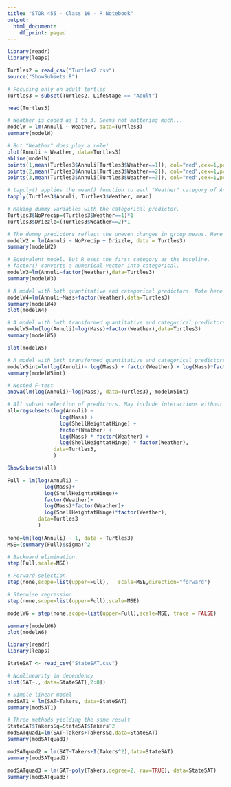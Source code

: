 ```yaml
---
title: "STOR 455 - Class 16 - R Notebook"
output:
  html_document:
    df_print: paged
---
```



```r
library(readr)
library(leaps)

Turtles2 = read_csv("Turtles2.csv")
source("ShowSubsets.R")

# Focusing only on adult turtles
Turtles3 = subset(Turtles2, LifeStage == "Adult")

head(Turtles3)
```


```r
# Weather is coded as 1 to 3. Seems not mattering much...
modelW = lm(Annuli ~ Weather, data=Turtles3)
summary(modelW)
```


```r
# But "Weather" does play a role!
plot(Annuli ~ Weather, data=Turtles3)
abline(modelW)
points(1,mean(Turtles3$Annuli[Turtles3$Weather==1]), col="red",cex=1,pch=16)
points(2,mean(Turtles3$Annuli[Turtles3$Weather==2]), col="red",cex=1,pch=16)
points(3,mean(Turtles3$Annuli[Turtles3$Weather==3]), col="red",cex=1,pch=16)
```


```r
# tapply() applies the mean() function to each "Weather" category of Annuli. 
tapply(Turtles3$Annuli, Turtles3$Weather, mean)
```


```r
# Making dummy variables with the categorical predictor.
Turtles3$NoPrecip=(Turtles3$Weather==1)*1
Turtles3$Drizzle=(Turtles3$Weather==2)*1

# The dummy predictors reflect the uneven changes in group means. Here the third category "Rain" is the baseline when NoPrecip and Drizzle are 0.
modelW2 = lm(Annuli ~ NoPrecip + Drizzle, data = Turtles3)
summary(modelW2)
```


```r
# Equivalent model. But R uses the first category as the baseline.
# factor() converts a numerical vector into categorical.
modelW3=lm(Annuli~factor(Weather),data=Turtles3)
summary(modelW3)
```


```r
# A model with both quantitative and categorical predictors. Note here the effect of "Mass" is considered to be the same across different categories of "Weather."
modelW4=lm(Annuli~Mass+factor(Weather),data=Turtles3)
summary(modelW4)
plot(modelW4)
```


```r
# A model with both transformed quantitative and categorical predictors. Note here the effect of "log(Mass)" is considered to be the same across different categories of "Weather."
modelW5=lm(log(Annuli)~log(Mass)+factor(Weather),data=Turtles3)
summary(modelW5)

plot(modelW5)
```


```r
# A model with both transformed quantitative and categorical predictors, as well as their interaction effects.
modelW5int=lm(log(Annuli)~ log(Mass) + factor(Weather) + log(Mass)*factor(Weather),data=Turtles3)
summary(modelW5int)

# Nested F-test
anova(lm(log(Annuli)~log(Mass), data=Turtles3), modelW5int)
```


```r
# All subset selection of predictors. May include interactions without the main effects.
all=regsubsets(log(Annuli) ~
                 log(Mass) +
                 log(ShellHeightatHinge) +
                 factor(Weather) +
                 log(Mass) * factor(Weather) + 
                 log(ShellHeightatHinge) * factor(Weather),
               data=Turtles3,
               )

ShowSubsets(all)
```


```r
Full = lm(log(Annuli) ~
            log(Mass)+
            log(ShellHeightatHinge)+
            factor(Weather)+
            log(Mass)*factor(Weather)+ 
            log(ShellHeightatHinge)*factor(Weather),
          data=Turtles3
          )
  
none=lm(log(Annuli) ~ 1, data = Turtles3)
MSE=(summary(Full)$sigma)^2
```

```r
# Backward elimination.
step(Full,scale=MSE)
```

```r
# Forward selection.
step(none,scope=list(upper=Full), 	scale=MSE,direction="forward")
```


```r
# Stepwise regression
step(none,scope=list(upper=Full),scale=MSE)
```

```r
modelW6 = step(none,scope=list(upper=Full),scale=MSE, trace = FALSE)

summary(modelW6)
plot(modelW6)
```

```r
library(readr)
library(leaps)

StateSAT <- read_csv("StateSAT.csv")
```

```r
# Nonlinearity in dependency
plot(SAT~., data=StateSAT[,2:8])
```

```r
# Simple linear model
modSAT1 = lm(SAT~Takers, data=StateSAT)
summary(modSAT1)
```

```r
# Three methods yielding the same result
StateSAT$TakersSq=StateSAT$Takers^2
modSATquad1=lm(SAT~Takers+TakersSq,data=StateSAT)
summary(modSATquad1)

modSATquad2 = lm(SAT~Takers+I(Takers^2),data=StateSAT)
summary(modSATquad2)

modSATquad3 = lm(SAT~poly(Takers,degree=2, raw=TRUE), data=StateSAT) 
summary(modSATquad3)
```